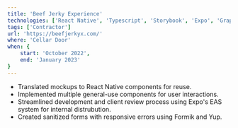 ```yaml
---
title: 'Beef Jerky Experience'
technologies: ['React Native', 'Typescript', 'Storybook', 'Expo', 'GraphQL', 'Git']
tags: ['Contractor']
url: 'https://beefjerkyx.com/'
where: 'Cellar Door'
when: {
    start: 'October 2022',
    end: 'January 2023'
}
---
```


- Translated mockups to React Native components for reuse.
- Implemented multiple general-use components for user interactions.
- Streamlined development and client review process using Expo's EAS system for internal distrubution.
- Created sanitized forms with responsive errors using Formik and Yup.

